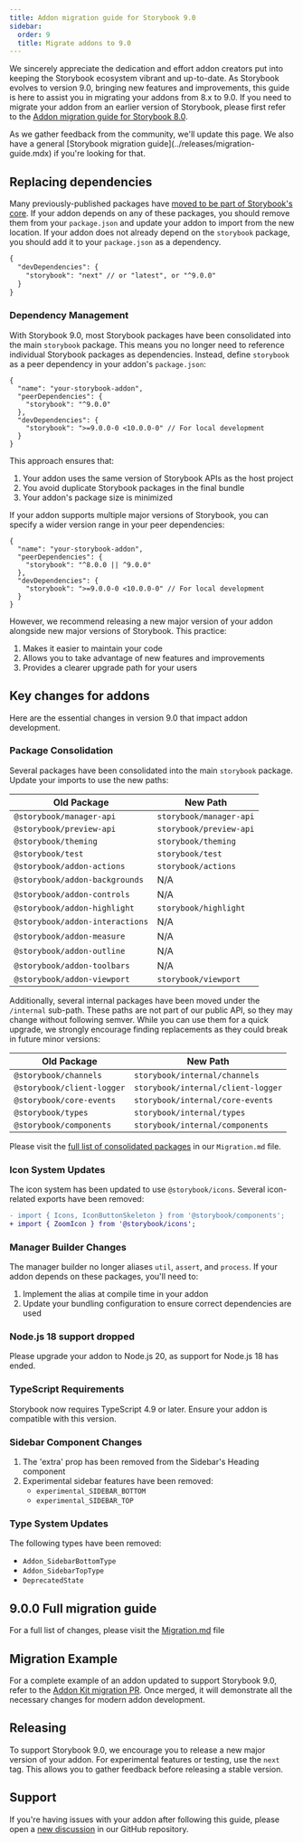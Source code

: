 ```yaml
---
title: Addon migration guide for Storybook 9.0
sidebar:
  order: 9
  title: Migrate addons to 9.0
---
```


We sincerely appreciate the dedication and effort addon creators put into keeping the Storybook ecosystem vibrant and up-to-date. As Storybook evolves to version 9.0, bringing new features and improvements, this guide is here to assist you in migrating your addons from 8.x to 9.0. If you need to migrate your addon from an earlier version of Storybook, please first refer to the [Addon migration guide for Storybook 8.0](../../../release-8-6/docs/addons/addon-migration-guide.mdx).

<Callout variant="info">
  As we gather feedback from the community, we'll update this page. We also have a general [Storybook migration guide](../releases/migration-guide.mdx) if you're looking for that.
</Callout>

## Replacing dependencies

Many previously-published packages have [moved to be part of Storybook's core](../releases/migration-guide.mdx#package-structure-changes). If your addon depends on any of these packages, you should remove them from your `package.json` and update your addon to import from the new location. If your addon does not already depend on the `storybook` package, you should add it to your `package.json` as a dependency.

```diff title="package.json"
{
  "devDependencies": {
    "storybook": "next" // or "latest", or "^9.0.0"
  }
}
```

### Dependency Management

With Storybook 9.0, most Storybook packages have been consolidated into the main `storybook` package. This means you no longer need to reference individual Storybook packages as dependencies. Instead, define `storybook` as a peer dependency in your addon's `package.json`:

```jsonc title="package.json"
{
  "name": "your-storybook-addon",
  "peerDependencies": {
    "storybook": "^9.0.0"
  },
  "devDependencies": {
    "storybook": ">=9.0.0-0 <10.0.0-0" // For local development
  }
}
```

This approach ensures that:
1. Your addon uses the same version of Storybook APIs as the host project
2. You avoid duplicate Storybook packages in the final bundle
3. Your addon's package size is minimized

If your addon supports multiple major versions of Storybook, you can specify a wider version range in your peer dependencies:

```jsonc title="package.json"
{
  "name": "your-storybook-addon",
  "peerDependencies": {
    "storybook": "^8.0.0 || ^9.0.0"
  },
  "devDependencies": {
    "storybook": ">=9.0.0-0 <10.0.0-0" // For local development
  }
}
```

However, we recommend releasing a new major version of your addon alongside new major versions of Storybook. This practice:
1. Makes it easier to maintain your code
2. Allows you to take advantage of new features and improvements
3. Provides a clearer upgrade path for your users

## Key changes for addons

Here are the essential changes in version 9.0 that impact addon development.

### Package Consolidation

Several packages have been consolidated into the main `storybook` package. Update your imports to use the new paths:

| Old Package                     | New Path                |
| ------------------------------- | ----------------------- |
| `@storybook/manager-api`        | `storybook/manager-api` |
| `@storybook/preview-api`        | `storybook/preview-api` |
| `@storybook/theming`            | `storybook/theming`     |
| `@storybook/test`               | `storybook/test`        |
| `@storybook/addon-actions`      | `storybook/actions`     |
| `@storybook/addon-backgrounds`  | N/A                     |
| `@storybook/addon-controls`     | N/A                     |
| `@storybook/addon-highlight`    | `storybook/highlight`   |
| `@storybook/addon-interactions` | N/A                     |
| `@storybook/addon-measure`      | N/A                     |
| `@storybook/addon-outline`      | N/A                     |
| `@storybook/addon-toolbars`     | N/A                     |
| `@storybook/addon-viewport`     | `storybook/viewport`    |

Additionally, several internal packages have been moved under the `/internal` sub-path. 
These paths are not part of our public API, so they may change without following semver. While you can use them for a quick upgrade, we strongly encourage finding replacements as they could break in future minor versions:

| Old Package                  | New Path                             |
| ---------------------------- | ------------------------------------ |
| `@storybook/channels`        | `storybook/internal/channels`        |
| `@storybook/client-logger`   | `storybook/internal/client-logger`   |
| `@storybook/core-events`     | `storybook/internal/core-events`     |
| `@storybook/types`           | `storybook/internal/types`           |
| `@storybook/components`      | `storybook/internal/components`      |

Please visit the [full list of consolidated packages](https://github.com/storybookjs/storybook/blob/next/MIGRATION.md#dropped-support-for-legacy-packages) in our `Migration.md` file.

### Icon System Updates

The icon system has been updated to use `@storybook/icons`. Several icon-related exports have been removed:

```diff
- import { Icons, IconButtonSkeleton } from '@storybook/components';
+ import { ZoomIcon } from '@storybook/icons';
```

### Manager Builder Changes

The manager builder no longer aliases `util`, `assert`, and `process`. If your addon depends on these packages, you'll need to:

1. Implement the alias at compile time in your addon
2. Update your bundling configuration to ensure correct dependencies are used

### Node.js 18 support dropped

Please upgrade your addon to Node.js 20, as support for Node.js 18 has ended.

### TypeScript Requirements

Storybook now requires TypeScript 4.9 or later. Ensure your addon is compatible with this version.

### Sidebar Component Changes

1. The 'extra' prop has been removed from the Sidebar's Heading component
2. Experimental sidebar features have been removed:
   - `experimental_SIDEBAR_BOTTOM`
   - `experimental_SIDEBAR_TOP`

### Type System Updates

The following types have been removed:
- `Addon_SidebarBottomType`
- `Addon_SidebarTopType`
- `DeprecatedState`

## 9.0.0 Full migration guide

For a full list of changes, please visit the [Migration.md](https://github.com/storybookjs/storybook/blob/next/MIGRATION.md#from-version-8x-to-900) file

## Migration Example

For a complete example of an addon updated to support Storybook 9.0, refer to the [Addon Kit migration PR](https://github.com/storybookjs/addon-kit/pull/75). 
Once merged, it will demonstrate all the necessary changes for modern addon development.

## Releasing

To support Storybook 9.0, we encourage you to release a new major version of your addon. For experimental features or testing, use the `next` tag. This allows you to gather feedback before releasing a stable version.

## Support

If you're having issues with your addon after following this guide, please open a [new discussion](https://github.com/storybookjs/storybook/discussions/new?category=migrations) in our GitHub repository. 
